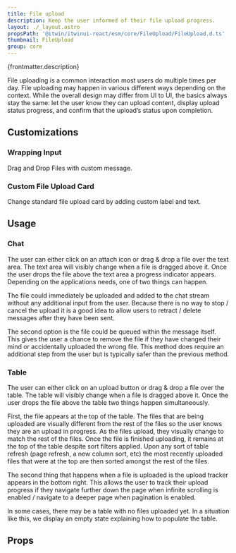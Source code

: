 ```yaml
---
title: File upload
description: Keep the user informed of their file upload progress.
layout: ./_layout.astro
propsPath: '@itwin/itwinui-react/esm/core/FileUpload/FileUpload.d.ts'
thumbnail: FileUpload
group: core
---
```



<p>{frontmatter.description}</p>

<LiveExample src='FileUpload.main.tsx'>
  <AllExamples.FileUploadMainExample client:load />
</LiveExample>

File uploading is a common interaction most users do multiple times per day. File uploading may happen in various different ways depending on the context. While the overall design may differ from UI to UI, the basics always stay the same: let the user know they can upload content, display upload status progress, and confirm that the upload’s status upon completion.

## Customizations

### Wrapping Input

Drag and Drop Files with custom message.

<LiveExample src='FileUpload.wrappinginput.tsx'>
  <AllExamples.FileUploadWrappingInputExample client:load />
</LiveExample>

### Custom File Upload Card

Change standard file upload card by adding custom label and text.

<LiveExample src='FileUpload.custom.tsx'>
  <AllExamples.FileUploadCustomExample client:load />
</LiveExample>

## Usage

### Chat

The user can either click on an attach icon or drag & drop a file over the text area. The text area will visibly change when a file is dragged above it. Once the user drops the file above the text area a progress indicator appears. Depending on the applications needs, one of two things can happen.

The file could immediately be uploaded and added to the chat stream without any additional input from the user. Because there is no way to stop / cancel the upload it is a good idea to allow users to retract / delete messages after they have been sent.

The second option is the file could be queued within the message itself. This gives the user a chance to remove the file if they have changed their mind or accidentally uploaded the wrong file. This method does require an additional step from the user but is typically safer than the previous method.

### Table

The user can either click on an upload button or drag & drop a file over the table. The table will visibly change when a file is dragged above it. Once the user drops the file above the table two things happen simultaneously.

First, the file appears at the top of the table. The files that are being uploaded are visually different from the rest of the files so the user knows they are an upload in progress. As the files upload, they visually change to match the rest of the files. Once the file is finished uploading, it remains at the top of the table despite sort filters applied. Upon any sort of table refresh (page refresh, a new column sort, etc) the most recently uploaded files that were at the top are then sorted amongst the rest of the files.

The second thing that happens when a file is uploaded is the upload tracker appears in the bottom right. This allows the user to track their upload progress if they navigate further down the page when infinite scrolling is enabled / navigate to a deeper page when pagination is enabled.

In some cases, there may be a table with no files uploaded yet. In a situation like this, we display an empty state explaining how to populate the table.

## Props

<PropsTable path={frontmatter.propsPath} />
